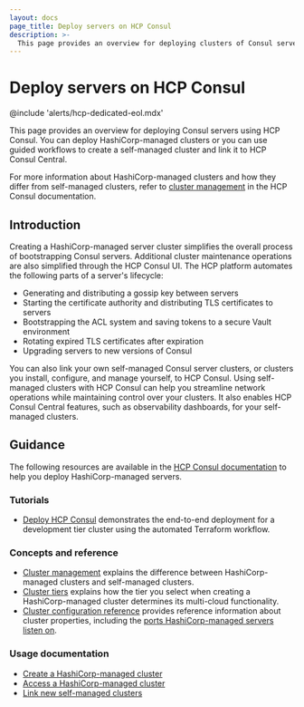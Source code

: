 ```yaml
---
layout: docs
page_title: Deploy servers on HCP Consul
description: >-
  This page provides an overview for deploying clusters of Consul servers using HCP Consul. You can deploy HashiCorp-managed clusters or create and link a new self-managed cluster.
---
```


# Deploy servers on HCP Consul

@include 'alerts/hcp-dedicated-eol.mdx'

This page provides an overview for deploying Consul servers using HCP Consul. You can deploy HashiCorp-managed clusters or you can use guided workflows to create a self-managed cluster and link it to HCP Consul Central.

For more information about HashiCorp-managed clusters and how they differ from self-managed clusters, refer to [cluster management](/hcp/docs/consul/cluster-management) in the HCP Consul documentation.

## Introduction

Creating a HashiCorp-managed server cluster simplifies the overall process of bootstrapping Consul servers. Additional cluster maintenance operations are also simplified through the HCP Consul UI. The HCP platform automates the following parts of a server's lifecycle:

- Generating and distributing a gossip key between servers
- Starting the certificate authority and distributing TLS certificates to servers
- Bootstrapping the ACL system and saving tokens to a secure Vault environment
- Rotating expired TLS certificates after expiration
- Upgrading servers to new versions of Consul

You can also link your own self-managed Consul server clusters, or clusters you install, configure, and manage yourself, to HCP Consul. Using self-managed clusters with HCP Consul can help you streamline network operations while maintaining control over your clusters. It also enables HCP Consul Central features, such as observability dashboards, for your self-managed clusters.

## Guidance

The following resources are available in the [HCP Consul documentation](/hcp/docs/consul) to help you deploy HashiCorp-managed servers.

### Tutorials

- [Deploy HCP Consul](/consul/tutorials/get-started-hcp/hcp-gs-deploy) demonstrates the end-to-end deployment for a development tier cluster using the automated Terraform workflow.

### Concepts and reference

- [Cluster management](/hcp/docs/consul/concepts/cluster-management) explains the difference between HashiCorp-managed clusters and self-managed clusters.
- [Cluster tiers](/hcp/docs/consul/concepts/cluster-tiers) explains how the tier you select when creating a HashiCorp-managed cluster determines its multi-cloud functionality.
- [Cluster configuration reference](/hcp/docs/consul/hcp-managed/reference) provides reference information about cluster properties, including the [ports HashiCorp-managed servers listen on](/hcp/docs/consul/hcp-managed/reference#cluster-server-ports).

### Usage documentation

- [Create a HashiCorp-managed cluster](/hcp/docs/consul/hcp-managed/create)
- [Access a HashiCorp-managed cluster](/hcp/docs/consul/hcp-managed/access)
- [Link new self-managed clusters](/hcp/docs/consul/self-managed/new)
